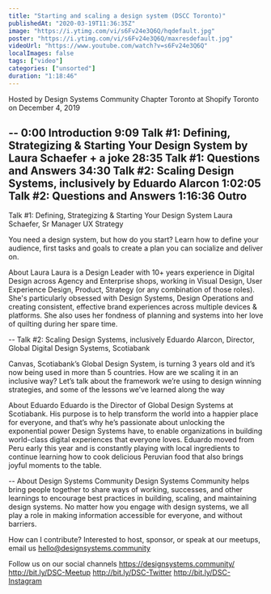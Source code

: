 ```yaml
---
title: "Starting and scaling a design system (DSCC Toronto)"
publishedAt: "2020-03-19T11:36:35Z"
image: "https://i.ytimg.com/vi/s6Fv24e3Q6Q/hqdefault.jpg"
poster: "https://i.ytimg.com/vi/s6Fv24e3Q6Q/maxresdefault.jpg"
videoUrl: "https://www.youtube.com/watch?v=s6Fv24e3Q6Q"
localImages: false
tags: ["video"]
categories: ["unsorted"]
duration: "1:18:46"
---
```

Hosted by Design Systems Community Chapter Toronto
at Shopify Toronto
on December 4, 2019

--
0:00 Introduction
9:09 Talk #1: Defining, Strategizing & Starting Your Design System by Laura Schaefer + a joke
28:35 Talk #1: Questions and Answers
34:30 Talk #2: Scaling Design Systems, inclusively by Eduardo Alarcon
1:02:05 Talk #2: Questions and Answers
1:16:36 Outro
--

Talk #1: Defining, Strategizing & Starting Your Design System
Laura Schaefer, Sr Manager UX Strategy

You need a design system, but how do you start? Learn how to define your audience, first tasks and goals to create a plan you can socialize and deliver on.

About Laura
Laura is a Design Leader with 10+ years experience in Digital Design across Agency and Enterprise shops, working in Visual Design, User Experience Design, Product, Strategy (or any combination of those roles). She's particularly obsessed with Design Systems, Design Operations and creating consistent, effective brand experiences across multiple devices & platforms. She also uses her fondness of planning and systems into her love of quilting during her spare time.

--
Talk #2: Scaling Design Systems, inclusively
Eduardo Alarcon, Director, Global Digital Design Systems, Scotiabank

Canvas, Scotiabank’s Global Design System, is turning 3 years old and it’s now being used in more than 5 countries. How are we scaling it in an inclusive way? Let’s talk about the framework we’re using to design winning strategies, and some of the lessons we’ve learned along the way

About Eduardo
Eduardo is the Director of Global Design Systems at Scotiabank. His purpose is to help transform the world into a happier place for everyone, and that’s why he’s passionate about unlocking the exponential power Design Systems have, to enable organizations in building world-class digital experiences that everyone loves. Eduardo moved from Peru early this year and is constantly playing with local ingredients to continue learning how to cook delicious Peruvian food that also brings joyful moments to the table.

--
About Design Systems Community
Design Systems Community helps bring people together to share ways of working, successes, and other learnings to encourage best practices in building, scaling, and maintaining design systems. No matter how you engage with design systems, we all play a role in making information accessible for everyone, and without barriers.

How can I contribute?
Interested to host, sponsor, or speak at our meetups, email us hello@designsystems.community

Follow us on our social channels
https://designsystems.community/
http://bit.ly/DSC-Meetup
http://bit.ly/DSC-Twitter
http://bit.ly/DSC-Instagram
